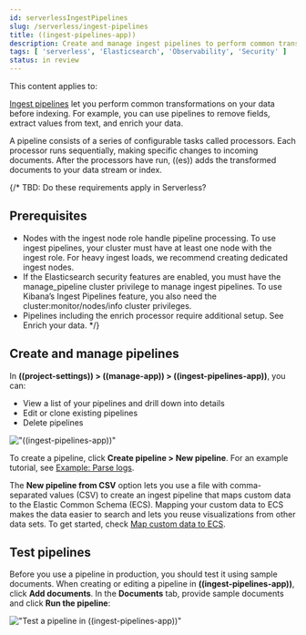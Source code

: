 ```yaml
---
id: serverlessIngestPipelines
slug: /serverless/ingest-pipelines
title: ((ingest-pipelines-app))
description: Create and manage ingest pipelines to perform common transformations and enrichments on your data.
tags: [ 'serverless', 'Elasticsearch', 'Observability', 'Security' ]
status: in review
---
```


<DocBadge template="technical preview" />
This content applies to: <DocBadge template="elasticsearch" slug="/serverless/elasticsearch/what-is-elasticsearch-serverless" /> <DocBadge template="observability" slug="/serverless/observability/what-is-observability-serverless" /> <DocBadge template="security" slug="/serverless/security/what-is-security-serverless" /> 

[Ingest pipelines](((ref))/ingest.html) let you perform common transformations on your data before indexing.
For example, you can use pipelines to remove fields, extract values from text, and enrich your data.

A pipeline consists of a series of configurable tasks called processors.
Each processor runs sequentially, making specific changes to incoming documents.
After the processors have run, ((es)) adds the transformed documents to your data stream or index.

{/*
TBD: Do these requirements apply in Serverless?
## Prerequisites

- Nodes with the ingest node role handle pipeline processing. To use ingest pipelines, your cluster must have at least one node with the ingest role. For heavy ingest loads, we recommend creating dedicated ingest nodes.
- If the Elasticsearch security features are enabled, you must have the manage_pipeline cluster privilege to manage ingest pipelines. To use Kibana’s Ingest Pipelines feature, you also need the cluster:monitor/nodes/info cluster privileges.
- Pipelines including the enrich processor require additional setup. See Enrich your data.
*/}

## Create and manage pipelines

In **((project-settings)) > ((manage-app)) > ((ingest-pipelines-app))**, you can:

- View a list of your pipelines and drill down into details
- Edit or clone existing pipelines
- Delete pipelines

!["((ingest-pipelines-app))"](images/ingest-pipelines-management.png)

To create a pipeline, click **Create pipeline > New pipeline**.
For an example tutorial, see [Example: Parse logs](((ref))/common-log-format-example.html).

The **New pipeline from CSV** option lets you use a file with comma-separated values (CSV) to create an ingest pipeline that maps custom data to the Elastic Common Schema (ECS).
Mapping your custom data to ECS makes the data easier to search and lets you reuse visualizations from other data sets.
To get started, check [Map custom data to ECS](((ecs-ref))/ecs-converting.html).

## Test pipelines

Before you use a pipeline in production, you should test it using sample documents.
When creating or editing a pipeline in **((ingest-pipelines-app))**, click **Add documents**.
In the **Documents** tab, provide sample documents and click **Run the pipeline**:

!["Test a pipeline in ((ingest-pipelines-app))"](images/ingest-pipelines-test.png)
